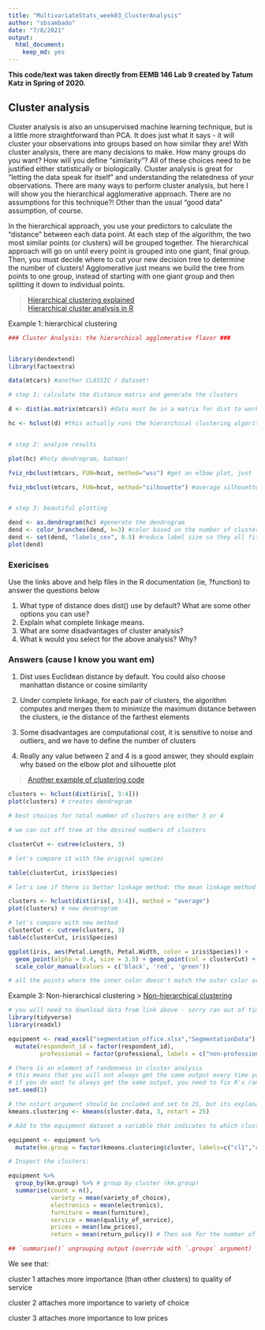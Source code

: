 ```yaml
---
title: "MultivariateStats_week03_ClusterAnalysis"
author: "sbsambado"
date: "7/8/2021"
output:
  html_document:
    keep_md: yes
---
```


**This code/text was taken directly from EEMB 146 Lab 9 created by Tatum Katz in Spring of 2020.**


## Cluster analysis

Cluster analysis is also an unsupervised machine learning technique, but is a little more straightforward than PCA. It does just what it says - it will cluster your observations into groups based on how similar they are! With cluster analysis, there are many decisions to make. How many groups do you want? How will you define "similarity"? All of these choices need to be justified either statistically or biologically. Cluster analysis is great for "letting the data speak for itself" and understanding the relatedness of your observations. There are many ways to perform cluster analysis, but here I will show you the hierarchical agglomerative approach. There are no assumptions for this technique?! Other than the usual "good data" assumption, of course.

In the hierarchical approach, you use your predictors to calculate the "distance" between each data point. At each step of the algorithm, the two most similar points (or clusters) will be grouped together. The hierarchical approach will go on until every point is grouped into one giant, final group. Then, you must decide where to cut your new decision tree to determine the number of clusters! Agglomerative just means we build the tree from points to one group, instead of starting with one giant group and then splitting it down to individual points.

>[Hierarchical clustering explained](https://towardsdatascience.com/hierarchical-clustering-explained-e58d2f936323#:~:text=Hierarchical%20clustering%20means%20creating%20a,Agglomerative%20clustering)  
>[Hierarchical cluster analysis in R](https://www.r-bloggers.com/hierarchical-clustering-in-r-2/)

Example 1: hierarchical clustering
```r

### Cluster Analysis: the hierarchical agglomerative flavor ###


library(dendextend)
library(factoextra)

data(mtcars) #another CLASSIC r dataset!

# step 1: calculate the distance matrix and generate the clusters

d <- dist(as.matrix(mtcars)) #data must be in a matrix for dist to work

hc <- hclust(d) #this actually runs the hierarchical clustering algorithm, based on the distances you just calculated. hclust uses the "complete linkage" method by default to define the clusters


# step 2: analyze results

plot(hc) #holy dendrogram, batman!

fviz_nbclust(mtcars, FUN=hcut, method="wss") #get an elbow plot, just like PCA! pick the k that reduces your total within sum of squares sufficiently

fviz_nbclust(mtcars, FUN=hcut, method="silhouette") #average silhouette method to determine optimal k. measures the quality of the clustering, ie how well each datapoint lies within its cluster. high average silhouette width indicates good clustering


# step 3: beautiful plotting

dend <- as.dendrogram(hc) #generate the dendrogram
dend <- color_branches(dend, k=3) #color based on the number of clusters you determined
dend <- set(dend, "labels_cex", 0.5) #reduce label size so they all fit nicely
plot(dend)


```

### Exericises 

Use the links above and help files in the R documentation (ie, ?function) to answer the questions below

1. What type of distance does dist() use by default? What are some other options you can use?
2. Explain what complete linkage means.
3. What are some disadvantages of cluster analysis?
4. What k would you select for the above analysis? Why?

### Answers (cause I know you want em)
1. Dist uses Euclidean distance by default. You could also choose manhattan distance or cosine similarity

2. Under complete linkage, for each pair of clusters, the algorithm computes and merges them to minimize the maximum distance between the clusters, ie the distance of the farthest elements

3. Some disadvantages are computational cost, it is sensitive to noise and outliers, and we have to define the number of clusters

4. Really any value between 2 and 4 is a good answer, they should explain why based on the elbow plot and silhouette plot

>[Another example of clustering code](https://www.r-bloggers.com/2016/01/hierarchical-clustering-in-r-2/)

```r
clusters <- hclust(dist(iris[, 3:4]))
plot(clusters) # creates dendrogram

# best choices for total number of clusters are either 3 or 4

# we can cut off tree at the desired numbers of clusters

clusterCut <- cutree(clusters, 3)

# let's compare it with the original species

table(clusterCut, iris$Species)

# let's see if there is better linkage method: the mean linkage method

clusters <- hclust(dist(iris[, 3:4]), method = "average")
plot(clusters) # new dendrogram

# let's compare with new method
clusterCut <- cutree(clusters, 3)
table(clusterCut, iris$Species)

ggplot(iris, aes(Petal.Length, Petal.Width, color = iris$Species)) + 
  geom_point(alpha = 0.4, size = 3.5) + geom_point(col = clusterCut) + 
  scale_color_manual(values = c('black', 'red', 'green'))

# all the points where the inner color doesn't match the outer color are the ones which were clustered incorrectly 
```

Example 3: Non-hierarchical clustering
> [Non-hierarchical clustering](https://bookdown.org/content/6ef13ea6-4e86-4566-b665-ebcd19d45029/7-4-non-hierarchical-clustering.html)

```r

# you will need to download data from link above - sorry ran out of time to do this!
library(tidyverse) 
library(readxl)

equipment <- read_excel("segmentation_office.xlsx","SegmentationData") %>%
  mutate(respondent_id = factor(respondent_id),
         professional = factor(professional, labels = c("non-professional","professional")))

# there is an element of randomness in cluster analysis
# this means that you will not always get the same output every time you do a cluster analysis
# if you do want to always get the same output, you need to fix R's random number generator with the set.seed command
set.seed(1)

# the nstart argument should be included and set to 25, but its explanation is out of the scope of this tutori al
kmeans.clustering <- kmeans(cluster.data, 3, nstart = 25)

# Add to the equipment dataset a variable that indicates to which cluster an observation belongs

equipment <- equipment %>% 
  mutate(km.group = factor(kmeans.clustering$cluster, labels=c("cl1","cl2","cl3"))) # Factorize the cluster indicator from the kmeans.clustering data frame and add it to the equipment data frame.

# Inspect the clusters:

equipment %>% 
  group_by(km.group) %>% # group by cluster (km.group)
  summarise(count = n(), 
            variety = mean(variety_of_choice), 
            electronics = mean(electronics), 
            furniture = mean(furniture), 
            service = mean(quality_of_service), 
            prices = mean(low_prices), 
            return = mean(return_policy)) # Then ask for the number of respondents and for the means of the ratings.

## `summarise()` ungrouping output (override with `.groups` argument)

```

We see that:

cluster 1 attaches more importance (than other clusters) to quality of service

cluster 2 attaches more importance to variety of choice

cluster 3 attaches more importance to low prices

